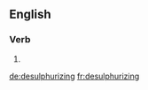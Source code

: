 
==English==

===Verb===
{{head|en|present participle}}

# {{present participle of|desulphurize|lang=en}}

[[de:desulphurizing]]
[[fr:desulphurizing]]